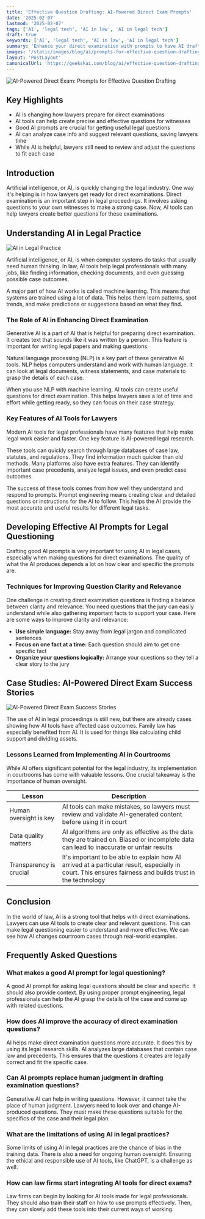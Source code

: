 ```yaml
---
title: 'Effective Question Drafting: AI-Powered Direct Exam Prompts'
date: '2025-02-07'
lastmod: '2025-02-07'
tags: ['AI', 'legal tech', 'AI in law', 'AI in legal tech']
draft: true
keywords: ['AI', 'legal tech', 'AI in law', 'AI in legal tech']
summary: 'Enhance your direct examination with prompts to have AI draft effective questions. Explore our blog for more insights.'
images: '/static/images/blog/ai/prompts-for-effective-question-drafting.png'
layout: 'PostLayout'
canonicalUrl: 'https://geekskai.com/blog/ai/effective-question-drafting-ai-powered-direct-exam-prompts/'
---
```


![AI-Powered Direct Exam: Prompts for Effective Question Drafting](/static/images/blog/ai/prompts-for-effective-question-drafting.png)

## Key Highlights
- AI is changing how lawyers prepare for direct examinations
- AI tools can help create precise and effective questions for witnesses
- Good AI prompts are crucial for getting useful legal questions
- AI can analyze case info and suggest relevant questions, saving lawyers time
- While AI is helpful, lawyers still need to review and adjust the questions to fit each case

## Introduction

Artificial intelligence, or AI, is quickly changing the legal industry. One way it's helping is in how lawyers get ready for direct examinations. Direct examination is an important step in legal proceedings. It involves asking questions to your own witnesses to make a strong case. Now, AI tools can help lawyers create better questions for these examinations.

## Understanding AI in Legal Practice

![AI in Legal Practice](/static/images/blog/ai/ai-in-legal-practice.png)

Artificial intelligence, or AI, is when computer systems do tasks that usually need human thinking. In law, AI tools help legal professionals with many jobs, like finding information, checking documents, and even guessing possible case outcomes.

A major part of how AI works is called machine learning. This means that systems are trained using a lot of data. This helps them learn patterns, spot trends, and make predictions or suggestions based on what they find.

### The Role of AI in Enhancing Direct Examination

Generative AI is a part of AI that is helpful for preparing direct examination. It creates text that sounds like it was written by a person. This feature is important for writing legal papers and making questions.

Natural language processing (NLP) is a key part of these generative AI tools. NLP helps computers understand and work with human language. It can look at legal documents, witness statements, and case materials to grasp the details of each case.

When you use NLP with machine learning, AI tools can create useful questions for direct examination. This helps lawyers save a lot of time and effort while getting ready, so they can focus on their case strategy.

### Key Features of AI Tools for Lawyers

Modern AI tools for legal professionals have many features that help make legal work easier and faster. One key feature is AI-powered legal research.

These tools can quickly search through large databases of case law, statutes, and regulations. They find information much quicker than old methods. Many platforms also have extra features. They can identify important case precedents, analyze legal issues, and even predict case outcomes.

The success of these tools comes from how well they understand and respond to prompts. Prompt engineering means creating clear and detailed questions or instructions for the AI to follow. This helps the AI provide the most accurate and useful results for different legal tasks.

## Developing Effective AI Prompts for Legal Questioning

Crafting good AI prompts is very important for using AI in legal cases, especially when making questions for direct examinations. The quality of what the AI produces depends a lot on how clear and specific the prompts are.

### Techniques for Improving Question Clarity and Relevance

One challenge in creating direct examination questions is finding a balance between clarity and relevance. You need questions that the jury can easily understand while also gathering important facts to support your case. Here are some ways to improve clarity and relevance:

- **Use simple language:** Stay away from legal jargon and complicated sentences
- **Focus on one fact at a time:** Each question should aim to get one specific fact
- **Organize your questions logically:** Arrange your questions so they tell a clear story to the jury

## Case Studies: AI-Powered Direct Exam Success Stories
![AI-Powered Direct Exam Success Stories](/static/images/blog/ai/ai-powered-direct-exam-success-stories.png)

The use of AI in legal proceedings is still new, but there are already cases showing how AI tools have affected case outcomes. Family law has especially benefited from AI. It is used for things like calculating child support and dividing assets.

### Lessons Learned from Implementing AI in Courtrooms

While AI offers significant potential for the legal industry, its implementation in courtrooms has come with valuable lessons. One crucial takeaway is the importance of human oversight.

| Lesson | Description |
|--------|-------------|
| Human oversight is key | AI tools can make mistakes, so lawyers must review and validate AI-generated content before using it in court |
| Data quality matters | AI algorithms are only as effective as the data they are trained on. Biased or incomplete data can lead to inaccurate or unfair results |
| Transparency is crucial | It's important to be able to explain how AI arrived at a particular result, especially in court. This ensures fairness and builds trust in the technology |

## Conclusion

In the world of law, AI is a strong tool that helps with direct examinations. Lawyers can use AI tools to create clear and relevant questions. This can make legal questioning easier to understand and more effective. We can see how AI changes courtroom cases through real-world examples.

## Frequently Asked Questions

### What makes a good AI prompt for legal questioning?

A good AI prompt for asking legal questions should be clear and specific. It should also provide context. By using proper prompt engineering, legal professionals can help the AI grasp the details of the case and come up with related questions.

### How does AI improve the accuracy of direct examination questions?

AI helps make direct examination questions more accurate. It does this by using its legal research skills. AI analyzes large databases that contain case law and precedents. This ensures that the questions it creates are legally correct and fit the specific case.

### Can AI prompts replace human judgment in drafting examination questions?

Generative AI can help in writing questions. However, it cannot take the place of human judgment. Lawyers need to look over and change AI-produced questions. They must make these questions suitable for the specifics of the case and their legal plan.

### What are the limitations of using AI in legal practices?

Some limits of using AI in legal practices are the chance of bias in the training data. There is also a need for ongoing human oversight. Ensuring the ethical and responsible use of AI tools, like ChatGPT, is a challenge as well.

### How can law firms start integrating AI tools for direct exams?

Law firms can begin by looking for AI tools made for legal professionals. They should also train their staff on how to use prompts effectively. Then, they can slowly add these tools into their current ways of working.










